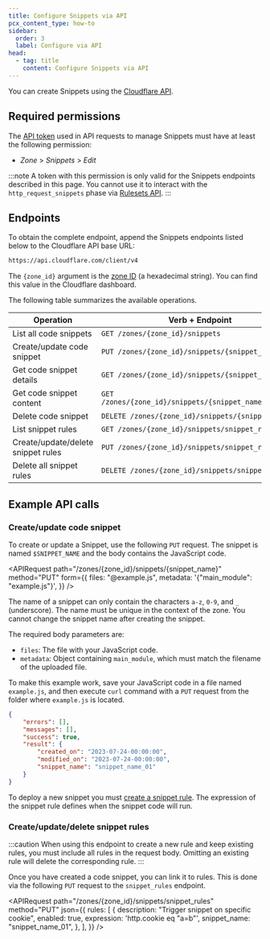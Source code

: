 ```yaml
---
title: Configure Snippets via API
pcx_content_type: how-to
sidebar:
  order: 3
  label: Configure via API
head:
  - tag: title
    content: Configure Snippets via API
---
```



You can create Snippets using the [Cloudflare API](/fundamentals/api/).

## Required permissions

The [API token](/fundamentals/api/get-started/create-token/) used in API requests to manage Snippets must have at least the following permission:

- _Zone_ > _Snippets_ > _Edit_

:::note
A token with this permission is only valid for the Snippets endpoints described in this page. You cannot use it to interact with the `http_request_snippets` phase via [Rulesets API](/ruleset-engine/rulesets-api/).
:::

## Endpoints

To obtain the complete endpoint, append the Snippets endpoints listed below to the Cloudflare API base URL:

```txt
https://api.cloudflare.com/client/v4
```

The `{zone_id}` argument is the [zone ID](/fundamentals/account/find-account-and-zone-ids/) (a hexadecimal string). You can find this value in the Cloudflare dashboard.

The following table summarizes the available operations.

| Operation                          | Verb + Endpoint                                        |
| ---------------------------------- | ------------------------------------------------------ |
| List all code snippets             | `GET /zones/{zone_id}/snippets`                        |
| Create/update code snippet         | `PUT /zones/{zone_id}/snippets/{snippet_name}`         |
| Get code snippet details           | `GET /zones/{zone_id}/snippets/{snippet_name}`         |
| Get code snippet content           | `GET /zones/{zone_id}/snippets/{snippet_name}/content` |
| Delete code snippet                | `DELETE /zones/{zone_id}/snippets/{snippet_name}`      |
| List snippet rules                 | `GET /zones/{zone_id}/snippets/snippet_rules`          |
| Create/update/delete snippet rules | `PUT /zones/{zone_id}/snippets/snippet_rules`          |
| Delete all snippet rules           | `DELETE /zones/{zone_id}/snippets/snippet_rules`       |

## Example API calls

### Create/update code snippet

To create or update a Snippet, use the following `PUT` request. The snippet is named `$SNIPPET_NAME` and the body contains the JavaScript code.

<APIRequest
	path="/zones/{zone_id}/snippets/{snippet_name}"
	method="PUT"
	form={{
		files: "@example.js",
		metadata: '{"main_module": "example.js"}',
	}}
/>

The name of a snippet can only contain the characters `a-z`, `0-9`, and `_` (underscore). The name must be unique in the context of the zone. You cannot change the snippet name after creating the snippet.

The required body parameters are:

- `files`: The file with your JavaScript code.
- `metadata`: Object containing `main_module`, which must match the filename of the uploaded file.

To make this example work, save your JavaScript code in a file named `example.js`, and then execute `curl` command with a `PUT` request from the folder where `example.js` is located.

```json title="Example response"
{
	"errors": [],
	"messages": [],
	"success": true,
	"result": {
		"created_on": "2023-07-24-00:00:00",
		"modified_on": "2023-07-24-00:00:00",
		"snippet_name": "snippet_name_01"
	}
}
```

To deploy a new snippet you must [create a snippet rule](#createupdatedelete-snippet-rules). The expression of the snippet rule defines when the snippet code will run.

### Create/update/delete snippet rules

:::caution
When using this endpoint to create a new rule and keep existing rules, you must include all rules in the request body. Omitting an existing rule will delete the corresponding rule.
:::

Once you have created a code snippet, you can link it to rules. This is done via the following `PUT` request to the `snippet_rules` endpoint.

<APIRequest
	path="/zones/{zone_id}/snippets/snippet_rules"
	method="PUT"
	json={{
		rules: [
			{
				description: "Trigger snippet on specific cookie",
				enabled: true,
				expression: 'http.cookie eq "a=b"',
				snippet_name: "snippet_name_01",
			},
		],
	}}
/>

